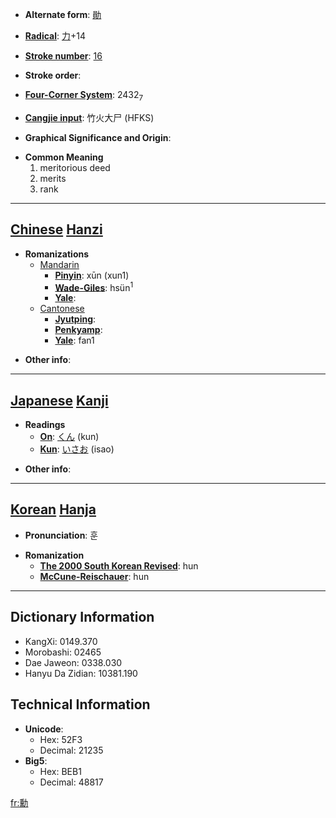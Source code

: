 * '''Alternate form''': [[勛]]

* '''[[Wiktionary:Chinese radical index| Radical]]''': [[Wiktionary:Chinese radical index 力|力]]+14

* '''[[Wiktionary:Chinese total strokes index|Stroke number]]''': [[Wiktionary:Chinese total strokes index 16|16]]

* '''Stroke order''': 

* '''[[Wiktionary:Chinese four corner index|Four-Corner System]]''': 2432<sub>7</sub>

* '''[[Wiktionary:Chinese Cangjie index|Cangjie input]]''': 竹火大尸 (HFKS)

* '''Graphical Significance and Origin''': 

* '''Common Meaning'''
*#meritorious deed
*# merits
*# rank


----

== [[Chinese]] [[Hanzi]] ==

* '''Romanizations'''
** [[Mandarin]]
*** '''[[Pinyin]]''': xūn (xun1)
*** '''[[Wade-Giles]]''': hsün<sup>1</sup>
*** '''[[Yale]]''': 
**[[Cantonese]]
***'''[[Jyutping]]''':
***'''[[Penkyamp]]''': 
***'''[[Yale]]''': fan1

* '''Other info''': 

----

== [[Japanese]] [[Kanji]] ==

* '''Readings'''
** '''[[On]]''': [[くん]] (kun)
** '''[[Kun]]''': [[いさお]] (isao)

* '''Other info''':  

----

== [[Korean]] [[Hanja]] ==

* '''Pronunciation''': 훈

* '''Romanization'''
** '''[[The 2000 South Korean Revised Romanization|The 2000 South Korean Revised]]''': hun
** '''[[McCune-Reischauer]]''': hun

----

== Dictionary Information ==

* KangXi: 0149.370
* Morobashi: 02465
* Dae Jaweon: 0338.030
* Hanyu Da Zidian: 10381.190

== Technical Information ==

* '''Unicode''':
** Hex: 52F3
** Decimal: 21235
* '''Big5''':
** Hex: BEB1
** Decimal: 48817

[[fr:勳]]